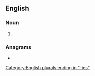 ==English==

===Noun===
{{head|en|noun form}}

# {{plural of|en|ancestry}}

===Anagrams===
* {{anagrams|en|a=aceeinrsst|increasest|resistance|senatrices}}

[[Category:English plurals ending in "-ies"]]